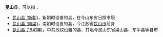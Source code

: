 '''昆山县'''，可以指：
* [[昆山县_(新朝)|昆山县 (新朝)]]，新朝时设置的县，在今山东省日照市境
* [[昆山县_(南梁)|昆山县 (南梁)]]，南朝时设置的县，今江苏省[[昆山市|昆山市]]前身
* [[昆山县_(1941年)|昆山县 (1941年)]]，中共政权设置的县，其境今属山东省梁山县、东平县等县市
{{Disambiguation|Cat=三字中国县名消歧义}}
